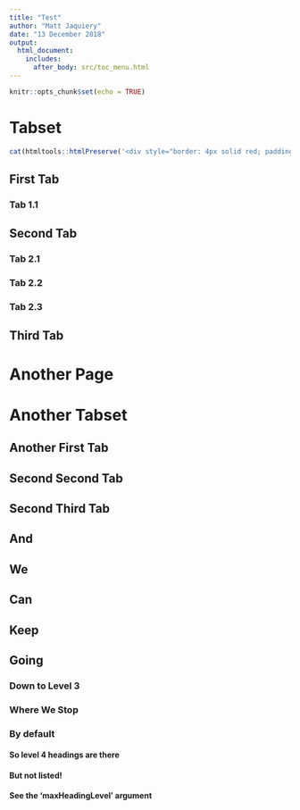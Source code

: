 ```yaml
---
title: "Test"
author: "Matt Jaquiery"
date: "13 December 2018"
output: 
  html_document:
    includes:
      after_body: src/toc_menu.html
---
```


```r
knitr::opts_chunk$set(echo = TRUE)
```

# Tabset 

```r
cat(htmltools::htmlPreserve('<div style="border: 4px solid red; padding: 1em;">Can we output HTML from RCode???</div>'))
```

## First Tab

### Tab 1.1

## Second Tab 

### Tab 2.1

### Tab 2.2

### Tab 2.3

## Third Tab 

# Another Page

# Another Tabset  

## Another First Tab 

## Second Second Tab

## Second Third Tab

## And

## We

## Can

## Keep

## Going

### Down to Level 3

### Where We Stop

### By default

#### So level 4 headings are there 

#### But not listed!

#### See the 'maxHeadingLevel' argument


